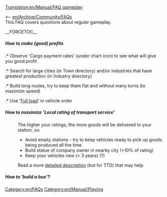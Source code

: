 [[Translation:en/Manual/FAQ gameplay]]
[[Category:en/FAQs]]
[[Category:en/Manual/Playing]]

<-- [[en/Archive/Community/FAQ]]s<br/>
This FAQ covers questions about regular gameplay.

__FORCETOC__

=====How to make (good) profits=====
:* Observe 'Cargo payment rates' (under chart icon) to see what will give you good profit
:* Search for large cities (in Town directory) and/or industries that have greatest production (in Industry directory)
:* Build long routes, try to keep them flat and without many turns (to maximize speed)
:* Use '[[en/Manual/Orders#what-do-all-those-other-buttons-do|Full load]]' in vehicle order

=====How to maximize 'Local rating of transport service'=====
:The higher your ratings, the more goods will be delivered to your station, so:
:* Avoid empty stations - try to keep vehicles ready to pick up goods being produced all the time
:* Build statue of company owner in nearby city (+10% of rating)
:* Keep your vehicles new (< 3 years) (?)

:Read a more [http://ttd.cernun.net/info/score.html detailed description] (but for TTD) that may help.

=====How to 'build a bus'?=====